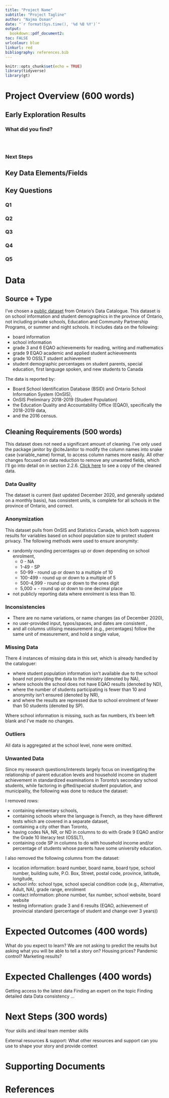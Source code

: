 ```yaml
---
title: "Project Name"
subtitle: "Project Tagline"
author: "Najma Osman"
date: "`r format(Sys.time(), '%d %B %Y')`"
output: 
  bookdown::pdf_document2:
toc: FALSE
urlcolour: blue
linkurl: red
bibliography: references.bib
---
```


```r
knitr::opts_chunk$set(echo = TRUE)
library(tidyverse)
library(gt)
```

# Project Overview (600 words)

## Early Exploration Results

### What did you find?

```r

```

```r

```

```r

```

### Next Steps

## Key Data Elements/Fields

## Key Questions

### Q1
### Q2
### Q3
### Q4
### Q5


# Data

## Source + Type

I've chosen a [public dataset](https://data.ontario.ca/dataset/school-information-and-student-demographics) from Ontario's Data Catalogue. This dataset is on school information and student demographics in the province of Ontario, not including private schools, Education and Community Partnership Programs, or summer and night schools. It includes data on the following:

* board information
* school information
* grade 3 and 6 EQAO achievements for reading, writing and mathematics
* grade 9 EQAO academic and applied student achievements
* grade 10 OSSLT student achievement
* student demographic percentages on student parents, special education, first language spoken, and new students to Canada

The data is reported by:

* Board School Identification Database (BSID) and Ontario School Information System (OnSIS),
* OnSIS Preliminary 2018-2019 (Student Population)
* the Education Quality and Accountability Office (EQAO), specifically the 2018-2019 data, 
* and the 2016 census.

## Cleaning Requirements (500 words)

This dataset does not need a significant amount of cleaning. I've only used the package janitor by @citeJanitor to modify the column names into snake case (variable_name) format, to access column names more easily. All other changes focused on data reduction to remove any unwanted fields, which I'll go into detail on in section 2.2.6. [Click here](https://github.com/najmamosman/2400-Proposal/tree/main/outputs/data) to see a copy of the cleaned data.

### Data Quality

The dataset is current (last updated December 2020, and generally updated on a monthly basis), has consistent units, is complete for all schools in the province of Ontario, and correct.

### Anonymization
This dataset pulls from OnSIS and Statistics Canada, which both suppress results for variables based on school population size to protect student privacy. The following methods were used to ensure anonymity:

* randomly rounding percentages up or down depending on school enrolment,
    * 0 - NA
    * 1-49 - SP
    * 50-99 - round up or down to a multiple of 10
    * 100-499 - round up or down to a multiple of 5
    * 500-4,999 - round up or down to the ones digit
    * 5,000 + - round up or down to one decimal place

* not publicly reporting data where enrolment is less than 10.

### Inconsistencies

* There are no name variations, or name changes (as of December 2020),
* no user-provided input, typos/spaces, and dates are consistent ,
* and all columns utilising measurement (e.g., percentages) follow the same unit of measurement, and hold a single value,

### Missing Data
There 4 instances of missing data in this set, which is already handled by the cataloguer:

* where student population information isn't available due to the school board not providing the data to the ministry (denoted by NA),
* where schools the school does not have EQAO results (denoted by ND),
* where the number of students participating is fewer than 10 and anonymity isn't ensured (denoted by NR),
* and where the results are repressed due to school enrolment of fewer than 50 students (denoted by SP).

Where school information is missing, such as fax numbers, it's been left blank and I've made no changes.

### Outliers

All data is aggregated at the school level, none were omitted.   

### Unwanted Data
Since my research questions/interests largely focus on investigating the relationship of parent education levels and household income on student achievement in standardized examinations in Toronto's secondary school students, while factoring in gifted/special student population, and municipality, the following was done to reduce the dataset:
 
I removed rows:

 * containing elementary schools,
 * containing schools where the language is French, as they have different tests which are covered in a separate dataset,
 * containing a city other than Toronto,
 * having codes NA, NR, or ND in columns to do with Grade 9 EQAO and/or the Grade 10 literacy test (OSSLT),
 * containing code SP in columns to do with household income and/or percentage of students whose parents have some university education.
 
I also removed the following columns from the dataset:

 * location information: board number, board name, board type, school number, building suite, P.O. Box, Street, postal code, province, latitude, longitude,
 * school info: school type, school special condition code (e.g., Alternative, Adult, NA), grade range, enrolment
 * contact information: phone number, fax number, school website, board website
 * testing information: grade 3 and 6 results (EQAO, achievement of provincial standard (percentage of student and change over 3 years))

# Expected Outcomes (400 words)

What do you expect to learn? We are not asking to predict the results but asking what you will be able to tell a story on? Housing prices? Pandemic control? Marketing results?

# Expected Challenges (400 words)

Getting access to the latest data
Finding an expert on the topic
Finding detailed data
Data consistency
...

# Next Steps (300 words)

Your skills and ideal team member skills

External resources & support: What other resources and support can you use to shape your story and provide context

\newpage

# Supporting Documents

\newpage

# References
